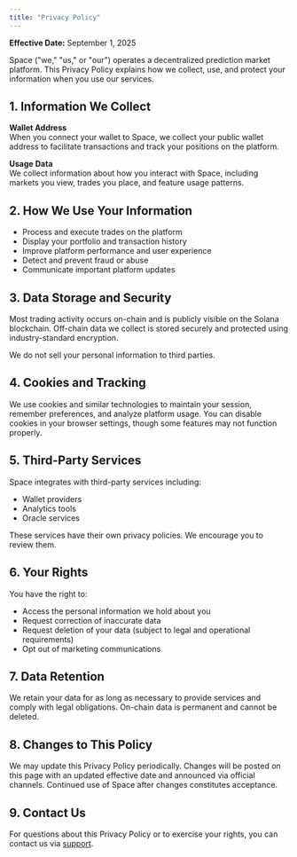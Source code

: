```yaml
---
title: "Privacy Policy"
---
```


**Effective Date:** September 1, 2025

Space ("we," "us," or "our") operates a decentralized prediction market platform. This Privacy Policy explains how we collect, use, and protect your information when you use our services.

## 1. Information We Collect

**Wallet Address**\
When you connect your wallet to Space, we collect your public wallet address to facilitate transactions and track your positions on the platform.

**Usage Data**\
We collect information about how you interact with Space, including markets you view, trades you place, and feature usage patterns.

## 2. How We Use Your Information

- Process and execute trades on the platform
- Display your portfolio and transaction history
- Improve platform performance and user experience
- Detect and prevent fraud or abuse
- Communicate important platform updates

## 3. Data Storage and Security

Most trading activity occurs on-chain and is publicly visible on the Solana blockchain. Off-chain data we collect is stored securely and protected using industry-standard encryption.

We do not sell your personal information to third parties.

## 4. Cookies and Tracking

We use cookies and similar technologies to maintain your session, remember preferences, and analyze platform usage. You can disable cookies in your browser settings, though some features may not function properly.

## 5. Third-Party Services

Space integrates with third-party services including:

- Wallet providers
- Analytics tools
- Oracle services

These services have their own privacy policies. We encourage you to review them.

## 6. Your Rights

You have the right to:

- Access the personal information we hold about you
- Request correction of inaccurate data
- Request deletion of your data (subject to legal and operational requirements)
- Opt out of marketing communications

## 7. Data Retention

We retain your data for as long as necessary to provide services and comply with legal obligations. On-chain data is permanent and cannot be deleted.

## 8. Changes to This Policy

We may update this Privacy Policy periodically. Changes will be posted on this page with an updated effective date and announced via official channels. Continued use of Space after changes constitutes acceptance.

## 9. Contact Us

For questions about this Privacy Policy or to exercise your rights, you can contact us via [support](/doc/resources/support).
